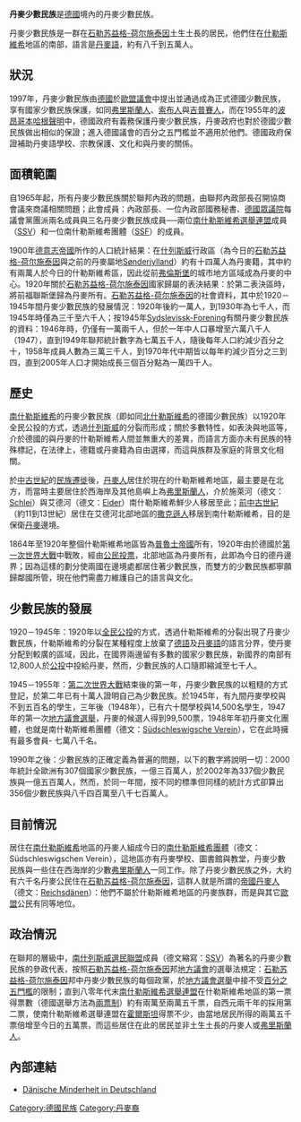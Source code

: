 {{noteTA
|1=zh:石勒苏益格-荷尔施泰因; zh-hans:石勒苏益格-荷尔施泰因; zh-hant:什勒斯維希-霍爾斯坦;
|2=里斯
}}
'''丹麥少數民族'''是[[德國|德國]]境內的丹麥少數民族。

丹麥少數民族是一群在[[什勒斯維希-霍爾斯坦|石勒苏益格-荷尔施泰因]]土生土長的居民，他們住在[[什勒斯維希|什勒斯維希]]地區的南部，語言是[[丹麥語|丹麥語]]，約有八千到五萬人。

==狀況==
1997年，丹麥少數民族由[[德國|德國]]於[[歐盟議會|歐盟議會]]中提出並通過成為正式德國少數民族，享有國家少數民族保護，如同[[弗里斯蘭人|弗里斯蘭人]]、[[索布人|索布人]]與[[吉普賽人|吉普賽人]]，而在1955年的[[波昂哥本哈根聲明|波昂哥本哈根聲明]]中，德國政府有義務保護丹麥少數民族，丹麥政府也對於德國少數民族做出相似的保證；進入德國議會的百分之五門檻並不適用於他們。德國政府保證補助丹麥語學校、宗教保護、文化和與丹麥的關係。

==面積範圍==
自1965年起，所有丹麥少數民族關於聯邦內政的問題，由聯邦內政部長召開協商會議來商議相關問題；此會成員：內政部長、一位內政部國務秘書、[[德國眾議院|德國眾議院]]每議會黨團派兩名成員與三名丹麥少數民族成員──兩位[[南什勒斯維希選舉連盟|南什勒斯維希選舉連盟]]成員（[[SSV|SSV]]）和一位南什勒斯維希團體（[[SSF|SSF]]）的成員。

1900年[[德意志帝國|德意志帝國]]所作的人口統計結果：在[[什列斯威|什列斯威]]行政區（為今日的[[石勒苏益格-荷尔施泰因|石勒苏益格-荷尔施泰因]]與之前的丹麥屬地[[Sønderjylland|Sønderjylland]]）約有十四萬人為丹麥籍，其中約有兩萬人於今日的什勒斯維希區，因此從前[[弗倫斯堡|弗倫斯堡]]的城市地方區域成為丹麥的中心。1920年關於[[石勒苏益格-荷尔施泰因|石勒苏益格-荷尔施泰因]]國家歸屬的表決結果：於第二表決區時，將前福聯斯堡歸為丹麥所有。[[石勒苏益格-荷尔施泰因|石勒苏益格-荷尔施泰因]]的社會資料，其中於1920－1945年間丹麥少數民族的發展情況：1920年後約一萬人，到1930年為七千人，而1945年時僅為三千至六千人；按1945年[[Sydslevissk-Forening|Sydslevissk-Forening]]有關丹麥少數民族的資料：1946年時，仍僅有一萬兩千人，但於一年中人口暴增至六萬八千人（1947），直到1949年聯邦統計數字為七萬五千人，隨後每年人口約減少百分之十，1958年成員人數為三萬三千人，到1970年代中期皆以每年約減少百分之三到四，直到2005年人口才開始成長三個百分點為一萬四千人。

==歷史==
[[南什勒斯維希|南什勒斯維希]]的丹麥少數民族（即如同[[北什勒斯維希|北什勒斯維希]]的德國少數民族）以1920年全民公投的方式，透過[[什列斯威|什列斯威]]的分裂而形成；關於多數特性，如表決與地區等，介於德國的與丹麥的什勒斯維希人間並無重大的差異，而語言方面亦未有民族的特殊標記，在法律上，德籍或丹麥籍為自由選擇，而這與族群及家庭的背景文化相關。

於[[中古世紀|中古世紀]]的[[民族遷徙|民族遷徙]]後，[[丹麥人|丹麥人]]居住於現在的什勒斯維希地區，最主要是在北方，而當時主要居住於西海岸及其他島嶼上為[[弗里斯蘭人|弗里斯蘭人]]，介於施萊河（德文：[[Schlei|Schlei]]）與艾德河（德文：[[Eider|Eider]]）南什勒斯維希鮮少人移居至此；[[前中古世紀|前中古世紀]]（約11到13世紀）居住在艾德河北部地區的[[撒克遜人|撒克遜人]]移居到南什勒斯維希，目的是保衛[[丹麥|丹麥]]邊境。

1864年至1920年整個什勒斯維希地區皆為[[普魯士帝國|普魯士帝國]]所有，1920年由於德國於[[第一次世界大戰|第一次世界大戰]]中戰敗，經由[[公民投票|公民投票]]，北部地區為丹麥所有，此即為今日的德丹邊界；因為這樣的劃分使兩國在邊境處都居住著少數民族，而雙方的少數民族都寧願歸鄰國所管，現在他們需盡力維護自己的語言與文化。

==少數民族的發展==
1920－1945年：1920年以[[全民公投|全民公投]]的方式，透過什勒斯維希的分裂出現了丹麥少數民族，什勒斯維希的分裂在某種程度上放棄了[[德語|德語]]及[[丹麥語|丹麥語]]的語言分界，使丹麥分配到較廣的區域，因此，在國界兩邊留有多數的國家少數民族，新國界的南部有12,800人於[[公投|公投]]中投給丹麥，然而，少數民族的人口隨即縮減至七千人。

1945－1955年：[[第二次世界大戰|第二次世界大戰]]結束後的第一年，丹麥少數民族的以粗糙的方式登記，於第二年已有十萬人證明自己為少數民族。於1945年，有九間丹麥學校與不到五百名的學生，三年後（1948年），已有六十間學校與14,500名學生，1947年的第一次[[地方議會選舉|地方議會選舉]]，丹麥的候選人得到99,500票，1948年年初丹麥文化團體，也就是南什勒斯維希團體（德文：[[Südschleswigsche_Verein|Südschleswigsche Verein]]），它在此時擁有最多會員- 七萬八千名。

1990年之後：少數民族的正確定義為普遍的問題，以下的數字將說明一切：2000年統計全歐洲有307個國家少數民族，一億三百萬人，於2002年為337個少數民族與一億五百萬人，然而，於同一年間，按不同的標準但同樣的統計方式卻算出356個少數民族與八千四百萬至八千七百萬人。

==目前情況==
居住在[[南什勒斯維希|南什勒斯維希]]地區的丹麥人組成今日的[[南什勒斯維希團體|南什勒斯維希團體]]（德文：Südschleswigschen Verein），這地區亦有丹麥學校、圖書館與教堂，丹麥少數民族與一些住在西海岸的少數[[弗里斯蘭人|弗里斯蘭人]]一同工作。除了丹麥少數民族之外，大約有六千名丹麥公民住在[[石勒苏益格-荷尔施泰因|石勒苏益格-荷尔施泰因]]，這群人就是所謂的[[帝國丹麥人|帝國丹麥人]]（德文：[[Reichsdänen|Reichsdänen]]）：他們不屬於什勒斯維希地區的丹麥族群，而是與其它[[歐盟|歐盟]]公民有同等地位。

==政治情況==
在聯邦的層級中，[[南什列斯威選民聯盟|南什列斯威選民聯盟]]成員（德文縮寫：[[SSV|SSV]]）為著名的丹麥少數民族的參政代表，按照[[石勒苏益格-荷尔施泰因|石勒苏益格-荷尔施泰因]]邦[[地方議會|地方議會]]的選舉法規定：[[石勒苏益格-荷尔施泰因|石勒苏益格-荷尔施泰因]]邦中丹麥少數民族的每個政黨，於[[地方議會選舉|地方議會選舉]]中接不受[[百分之五門檻|百分之五門檻]]的限制；直到八零年代末[[南什勒斯維希選舉連盟|南什勒斯維希選舉連盟]]在什勒斯維希地區的第一票得票數（德國選舉方法為[[兩票制|兩票制]]）約有兩萬至兩萬五千票，自西元兩千年的採用第二票，使南什勒斯維希選舉連盟在[[霍爾斯坦|霍爾斯坦]]得票不少，由當地居民所得的兩萬五千票倍增至今日的五萬票，而這些居住在此的居民並非土生土長的丹麥人或[[弗里斯蘭人|弗里斯蘭人]]。

== 內部連結 ==
*[http://de.wikipedia.org/wiki/D%C3%A4nische_Minderheit_in_Deutschland Dänische Minderheit in Deutschland ]{{Wayback|url=http://de.wikipedia.org/wiki/D%C3%A4nische_Minderheit_in_Deutschland |date=20190609093146 }}

[[Category:德國民族|Category:德國民族]]
[[Category:丹麥裔|Category:丹麥裔]]